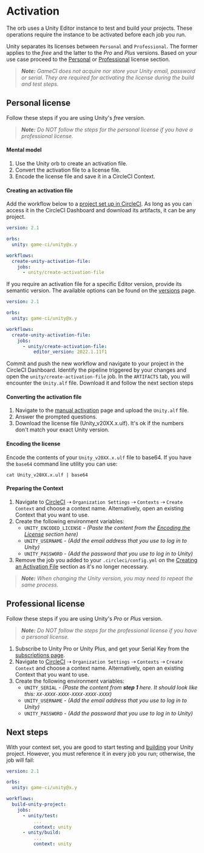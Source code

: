 # Activation

The orb uses a Unity Editor instance to test and build your projects. These operations require the
instance to be activated before each job you run.

Unity separates its licenses between `Personal` and `Professional`. The former applies to the _free_
and the latter to the _Pro_ and _Plus_ versions. Based on your use case proceed to the
[Personal](#personal-license) or [Professional](#professional-license) license section.

> _**Note:** GameCI does not acquire nor store your Unity email, password or serial. They are
> required for activating the license during the build and test steps._

## Personal license

Follow these steps if you are using Unity's _free_ version.

> _**Note:** Do NOT follow the steps for the personal license if you have a professional license._

#### Mental model

1. Use the Unity orb to create an activation file.
2. Convert the activation file to a license file.
3. Encode the license file and save it in a CircleCI Context.

#### Creating an activation file

Add the workflow below to a [project set up in CircleCI](https://circleci.com/docs/getting-started).
As long as you can access it in the CircleCI Dashboard and download its artifacts, it can be any
project.

```yaml
version: 2.1

orbs:
  unity: game-ci/unity@x.y

workflows:
  create-unity-activation-file:
    jobs:
      - unity/create-activation-file
```

If you require an activation file for a specific Editor version, provide its semantic version. The
available options can be found on the [versions](/docs/docker/versions) page.

```yaml
version: 2.1

orbs:
  unity: game-ci/unity@x.y

workflows:
  create-unity-activation-file:
    jobs:
      - unity/create-activation-file:
          editor_version: 2022.1.11f1
```

Commit and push the new workflow and navigate to your project in the CircleCI Dashboard. Identify
the pipeline triggered by your changes and open the `unity/create-activation-file` job. In the
`ARTIFACTS` tab, you will encounter the `Unity.alf` file. Download it and follow the next section
steps

#### Converting the activation file

1. Navigate to the [manual activation](https://license.unity3d.com/manual) page and upload the
   `Unity.alf` file.
2. Answer the prompted questions.
3. Download the license file (Unity_v20XX.x.ulf). It's ok if the numbers don't match your exact
   Unity version.

#### Encoding the license

Encode the contents of your `Unity_v20XX.x.ulf` file to base64. If you have the `base64` command
line utility you can use:

```
cat Unity_v20XX.x.ulf | base64
```

#### Preparing the Context

1. Navigate to [CircleCI](https://app.circleci.com/) ⇢ `Organization Settings` ⇢ `Contexts` ⇢
   `Create Context` and choose a context name. Alternatively, open an existing Context that you want
   to use.
2. Create the following environment variables:
   - `UNITY_ENCODED_LICENSE` - _(Paste the content from the
     [Encoding the License](#encoding-the-license) section here)_
   - `UNITY_USERNAME` - _(Add the email address that you use to log in to Unity)_
   - `UNITY_PASSWORD` - _(Add the password that you use to log in to Unity)_
3. Remove the job you added to your `.circleci/config.yml` on the
   [Creating an Activation File](#creating-an-activation-file) section as it's no longer necessary.

> _**Note:** When changing the Unity version, you may need to repeat the same process._

## Professional license

Follow these steps if you are using Unity's _Pro_ or _Plus_ version.

> _**Note:** Do NOT follow the steps for the professional license if you have a personal license._

1. Subscribe to Unity Pro or Unity Plus, and get your Serial Key from the
   [subscriptions page](https://id.unity.com/en/subscriptions).
2. Navigate to [CircleCI](https://app.circleci.com/) ⇢ `Organization Settings` ⇢ `Contexts` ⇢
   `Create Context` and choose a context name. Alternatively, open an existing Context that you want
   to use.
3. Create the following environment variables:
   - `UNITY_SERIAL` - _(Paste the content from **step 1** here. It should look like this:
     `XX-XXXX-XXXX-XXXX-XXXX-XXXX`)_
   - `UNITY_USERNAME` - _(Add the email address that you use to log in to Unity)_
   - `UNITY_PASSWORD` - _(Add the password that you use to log in to Unity)_

## Next steps

With your context set, you are good to start testing and [building](/docs/circleci/build) your Unity
project. However, you must reference it in every job you run; otherwise, the job will fail:

```yaml
version: 2.1

orbs:
  unity: game-ci/unity@x.y

workflows:
  build-unity-project:
    jobs:
      - unity/test:
          ...
          context: unity
      - unity/build:
          ...
          context: unity
```
